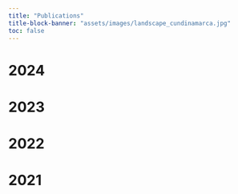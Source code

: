 ```yaml
---
title: "Publications"
title-block-banner: "assets/images/landscape_cundinamarca.jpg"
toc: false
---
```


# 2024

# 2023

# 2022

# 2021
